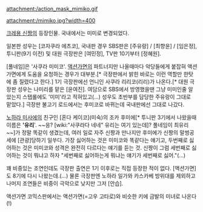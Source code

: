 attachment:/action_mask_mimiko.gif

attachment:/mimiko.jpg?width=400

[[크레용 신짱]]의 등장인물. 국내에서는 미미로 변경되었다.

일본판 성우는 [코자쿠라 에츠코], 국내판 경우 SBS판은 [주유랑] / [최향윤] / [임은정], 투니판(9기 이전) 및 대원 극장판은 [여민정], TV판 10기부터 [정혜원].

[풀네임]은 '사쿠라 미미코'. [[액션가면]]의 파트너지만 나올때마다 악당들에게 붙잡혀 액션가면에게 도움을 요청하는 경우가 대부분.[* 극장판에서 밝힌 바로는 이런 역할만 한탓에 좀 질렸다고 한다.] 1기 극장판에선 언니인 사쿠라 리리코(리리)가 나온다.[* 대원 극장판 성우는 나미리를 맡은 [윤여진]. 여담으로 SBS에서 방영했을땐 그냥 미미인줄 알았는지 스탭롤에도 '미미'라고 적혀있고(...) 성우도 초반부를 담당한 주유랑이 그대로 맡았다.] 극장판 불고기 로드에서는 후미코로 바뀌는데 국내판에선 그대로 나갔다.

[[노하라 미사에]]의 친구인 [혼다 케이코](미숙)의 조카 후미에[* 투니판 3기에서 나왔을때 이름은 ''''유리''''. ~~응? [wiki:"사쿠라다 네네" 유리는 여기 있는데]? 풀네임이 최유리~~]가 정말 똑같이 생겼는데, 여러 일로 자주 신짱과 만나지만 후미에가 신짱의 말썽공세에 [관광]당하기 일쑤다. 가장 싫어하는 것은 미미코와 똑같다는 얘기고, 두번째로 싫어하는 것은 미미코와 성격은 완전히 다르다는 얘기를 듣는 것. 신짱이 그럼 세번째로 싫어하는 것이 뭐냐고 하자 "세번째로 싫어하는게 뭐냐는 얘기가 세번째로 싫어."(...)

꽤 비중있는 조연인데도 극장판 출연은 1기 이후로는 직접 등장한 적이 없다. [액션가면]도 8기에 다시 나왔는데.(...) 물론 극장판엔 노하라 일가와 카스카베 방위대를 제외하고 나머지 조연들은 비중이 극악으로 낮지만 그저 [안습].

액션가면 코믹스판에서는 액션가면(=고우 고타로)와 비슷한 키에 금발의 미녀로 나온다(!)

